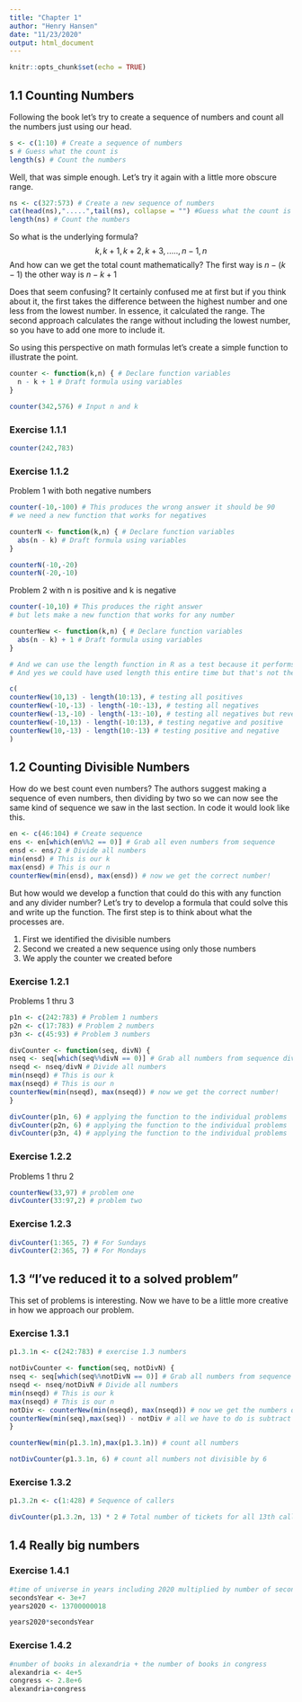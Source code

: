 ```yaml
---
title: "Chapter 1"
author: "Henry Hansen"
date: "11/23/2020"
output: html_document
---
```


```r
knitr::opts_chunk$set(echo = TRUE)
```

## 1.1 Counting Numbers
Following the book let's try to create a sequence of numbers and count all the numbers just using our head. 
```r
s <- c(1:10) # Create a sequence of numbers
s # Guess what the count is
length(s) # Count the numbers
```

Well, that was simple enough. Let's try it again with a little more obscure range. 

```r
ns <- c(327:573) # Create a new sequence of numbers
cat(head(ns),".....",tail(ns), collapse = "") #Guess what the count is
length(ns) # Count the numbers
```

So what is the underlying formula?
$$k, k + 1, k + 2, k + 3, ....., n - 1, n$$
And how can we get the total count mathematically?
The first way is $n - (k - 1)$ the other way is $n - k + 1$

Does that seem confusing? It certainly confused me at first but if you think about it, the first takes the difference between the highest number and one less from the lowest number. In essence, it calculated the range. The second approach calculates the range without including the lowest number, so you have to add one more to include it. 

So using this perspective on math formulas let's create a simple function to illustrate the point.
```r
counter <- function(k,n) { # Declare function variables
  n - k + 1 # Draft formula using variables
}

counter(342,576) # Input n and k
```

### Exercise 1.1.1
```r
counter(242,783)
```


### Exercise 1.1.2
Problem 1 with both negative numbers
```r
counter(-10,-100) # This produces the wrong answer it should be 90
# we need a new function that works for negatives

counterN <- function(k,n) { # Declare function variables
  abs(n - k) # Draft formula using variables
}

counterN(-10,-20)
counterN(-20,-10)
```

Problem 2 with n is positive and k is negative
```r
counter(-10,10) # This produces the right answer
# but lets make a new function that works for any number

counterNew <- function(k,n) { # Declare function variables
  abs(n - k) + 1 # Draft formula using variables
}

# And we can use the length function in R as a test because it performs the operation we need
# And yes we could have used length this entire time but that's not the point!

c(
counterNew(10,13) - length(10:13), # testing all positives
counterNew(-10,-13) - length(-10:-13), # testing all negatives
counterNew(-13,-10) - length(-13:-10), # testing all negatives but reversed order
counterNew(-10,13) - length(-10:13), # testing negative and positive
counterNew(10,-13) - length(10:-13) # testing positive and negative
)
```

## 1.2 Counting Divisible Numbers
How do we best count even numbers? The authors suggest making a sequence of even numbers, then dividing by two so we can now see the same kind of sequence we saw in the last section. In code it would look like this. 

```r
en <- c(46:104) # Create sequence
ens <- en[which(en%%2 == 0)] # Grab all even numbers from sequence
ensd <- ens/2 # Divide all numbers
min(ensd) # This is our k
max(ensd) # This is our n
counterNew(min(ensd), max(ensd)) # now we get the correct number!
```
But how would we develop a function that could do this with any function and any divider number? Let's try to develop a formula that could solve this and write up the function. The first step is to think about what the processes are. 

1. First we identified the divisible numbers
2. Second we created a new sequence using only those numbers
3. We apply the counter we created before

### Exercise 1.2.1
Problems 1 thru 3
```r
p1n <- c(242:783) # Problem 1 numbers
p2n <- c(17:783) # Problem 2 numbers
p3n <- c(45:93) # Problem 3 numbers

divCounter <- function(seq, divN) {
nseq <- seq[which(seq%%divN == 0)] # Grab all numbers from sequence divisible by divider
nseqd <- nseq/divN # Divide all numbers
min(nseqd) # This is our k
max(nseqd) # This is our n
counterNew(min(nseqd), max(nseqd)) # now we get the correct number!
}

divCounter(p1n, 6) # applying the function to the individual problems
divCounter(p2n, 6) # applying the function to the individual problems
divCounter(p3n, 4) # applying the function to the individual problems

```
### Exercise 1.2.2
Problems 1 thru 2
```r
counterNew(33,97) # problem one
divCounter(33:97,2) # problem two
```
### Exercise 1.2.3
```r
divCounter(1:365, 7) # For Sundays
divCounter(2:365, 7) # For Mondays
```

## 1.3 "I've reduced it to a solved problem"
This set of problems is interesting. Now we have to be a little more creative in how we approach our problem. 

### Exercise 1.3.1
```r
p1.3.1n <- c(242:783) # exercise 1.3 numbers

notDivCounter <- function(seq, notDivN) {
nseq <- seq[which(seq%%notDivN == 0)] # Grab all numbers from sequence divisible by divider
nseqd <- nseq/notDivN # Divide all numbers
min(nseqd) # This is our k
max(nseqd) # This is our n
notDiv <- counterNew(min(nseqd), max(nseqd)) # now we get the numbers divisible by 6
counterNew(min(seq),max(seq)) - notDiv # all we have to do is subtract that from the total
}

counterNew(min(p1.3.1n),max(p1.3.1n)) # count all numbers

notDivCounter(p1.3.1n, 6) # count all numbers not divisible by 6

```
### Exercise 1.3.2
```r
p1.3.2n <- c(1:428) # Sequence of callers

divCounter(p1.3.2n, 13) * 2 # Total number of tickets for all 13th callers

```


## 1.4 Really big numbers
### Exercise 1.4.1
```r
#time of universe in years including 2020 multiplied by number of seconds in a year
secondsYear <- 3e+7
years2020 <- 13700000018

years2020*secondsYear


```
### Exercise 1.4.2
```r
#number of books in alexandria + the number of books in congress
alexandria <- 4e+5
congress <- 2.8e+6
alexandria+congress
```



